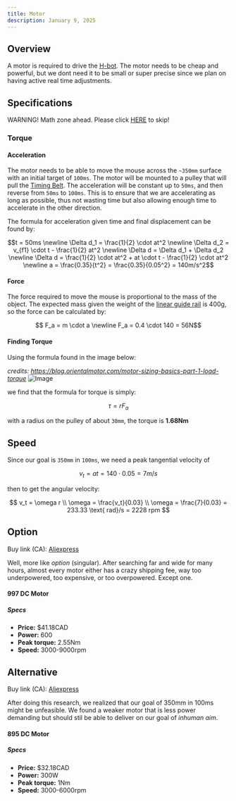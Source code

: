 ```yaml
---
title: Motor
description: January 9, 2025
---
```

## Overview
 A motor is required to drive the [H-bot](../../design/linear-translation#overview). The motor needs to be cheap and powerful, but we dont need it to be small or super precise since we plan on having active real time adjustments.

## Specifications
<Callout type="warn"> WARNING! Math zone ahead. Please click [HERE](./motor#option) to skip!</Callout>

### Torque

#### Acceleration
The motor needs to be able to move the mouse across the `~350mm` surface with an initial target of `100ms`.
The motor will be mounted to a pulley that will pull the [Timing Belt](../mechanical-parts/timing-belt). The acceleration will be constant up to `50ms`, and then reverse from `50ms` to `100ms`.
This is to ensure that we are accelerating as long as possible, thus not wasting time but also allowing enough time to accelerate in the other direction.

The formula for acceleration given time and final displacement can be found by:

```math
t = 50ms
\newline

\Delta d_1 = \frac{1}{2} \cdot at^2

\newline

\Delta d_2 = v_{f1} \cdot t - \frac{1}{2} at^2

\newline

\Delta d = \Delta d_1 + \Delta d_2

\newline

\Delta d = \frac{1}{2} \cdot at^2 + at \cdot t - \frac{1}{2} \cdot at^2

\newline

a = \frac{0.35}{t^2} = \frac{0.35}{0.05^2} = 140m/s^2
```
#### Force

The force required to move the mouse is proportional to the mass of the object. The expected mass given the weight of the [linear guide rail](../mechanical-parts/linear-guide-rail) is 400g, so the force can be calculated by:

```math

F_a = m \cdot a

\newline

F_a = 0.4 \cdot 140 = 56N
```

#### Finding Torque

Using the formula found in the image below:

*credits: https://blog.orientalmotor.com/motor-sizing-basics-part-1-load-torque*
![Image](./pulleydemo.webp)

we find that the formula for torque is simply:

```math
\tau = rF_a
```
with a radius on the pulley of about ``30mm``, the torque is **1.68Nm**


## Speed
Since our goal is `350mm` in `100ms`, we need a peak tangential velocity of 

```math

v_t = at = 140 \cdot 0.05 = 7m/s

```

then to get the angular velocity:

```math

v_t = \omega r

\\

\omega = \frac{v_t}{0.03}
\\

\omega = \frac{7}{0.03} = 233.33 \text{ rad}/s = 2228 rpm

```
## Option
Buy link (CA): [Aliexpress](https://www.aliexpress.com/item/1005007549390532.html?spm=a2g0o.detail.pcDetailTopMoreOtherSeller.3.801fpzsLpzsLI4&gps-id=pcDetailTopMoreOtherSeller&scm=1007.40050.354490.0&scm_id=1007.40050.354490.0&scm-url=1007.40050.354490.0&pvid=8ac84cb5-d33c-4e85-b2cd-6ae2d21d2520&_t=gps-id:pcDetailTopMoreOtherSeller,scm-url:1007.40050.354490.0,pvid:8ac84cb5-d33c-4e85-b2cd-6ae2d21d2520,tpp_buckets:668%232846%238108%231977&pdp_npi=4%40dis%21CAD%2163.35%2141.18%21%21%2143.07%2128.00%21%402101c59117364491350132645e46aa%2112000041254919416%21rec%21CA%212743790700%21X&utparam-url=scene%3ApcDetailTopMoreOtherSeller%7Cquery_from%3A#nav-specification)

Well, more like *option* (singular). After searching far and wide for many hours, almost every motor either has a crazy shipping fee, way too underpowered, too expensive, or too overpowered. Except one.

#### 997 DC Motor

##### Specs
- **Price:** $41.18CAD
- **Power:** 600
- **Peak torque:** 2.55Nm
- **Speed:** 3000-9000rpm

## Alternative
Buy link (CA): [Aliexpress](https://www.aliexpress.com/item/1005005924733546.html?spm=a2g0o.productlist.main.1.755f7cfdveup7w&algo_pvid=65554866-b42e-4296-b980-1952c5182eca&algo_exp_id=65554866-b42e-4296-b980-1952c5182eca-0&pdp_npi=4%40dis%21CAD%2132.18%2132.18%21%21%21160.74%21160.74%21%40210318e817364491281691307e23d0%2112000034874176767%21sea%21CA%212743790700%21X&curPageLogUid=qVwlg3sSqQzX&utparam-url=scene%3Asearch%7Cquery_from%3A#nav-specification)

After doing this research, we realized that our goal of 350mm in 100ms might be unfeasible. We found a weaker motor that is less power demanding but should stil be able to deliver on our goal of *inhuman aim*.
#### 895 DC Motor

##### Specs
- **Price:** $32.18CAD
- **Power:** 300W
- **Peak torque:** 1Nm
- **Speed:** 3000-6000rpm